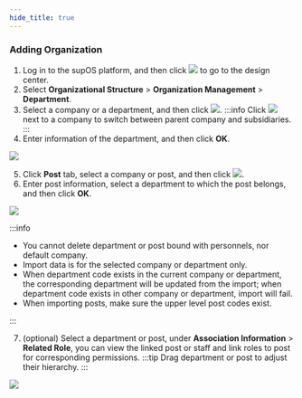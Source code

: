 ```yaml
---
hide_title: true
---
```


### Adding Organization

1. Log in to the supOS platform, and then click <img src="https://wordpressfreezonex.oss-accelerate.aliyuncs.com/factoryModeling/7.png" /> to go to the design center.
2. Select <strong>Organizational Structure</strong> > <strong>Organization Management</strong> > <strong>Department</strong>.
3. Select a company or a department, and then click <img src="https://wordpressfreezonex.oss-accelerate.aliyuncs.com/factoryModeling/26.png"/>.
:::info
Click <img src="https://wordpressfreezonex.oss-accelerate.aliyuncs.com/factoryModeling/21.png"/> next to a company to switch between parent company and subsidiaries.
:::
4. Enter information of the department, and then click <strong>OK</strong>.

<img width={350} src="https://wordpressfreezonex.oss-accelerate.aliyuncs.com/factoryModeling/22.png"/>

5. Click <strong>Post</strong> tab, select a company or post, and then click <img src="https://wordpressfreezonex.oss-accelerate.aliyuncs.com/factoryModeling/26.png"/>.
6. Enter post information, select a department to which the post belongs, and then click <strong>OK</strong>.

<img width={350} src="https://wordpressfreezonex.oss-accelerate.aliyuncs.com/factoryModeling/23.png"/>

:::info

<ul>
<li>You cannot delete department or post bound with personnels, nor default company.</li>
<li>Import data is for the selected company or department only.</li>
<li>When department code exists in the current company or department, the corresponding department will be updated from the import; when department code exists in other company or department, import will fail.
</li>
<li>When importing posts, make sure the upper level post codes exist.</li>
</ul>

::: 

7. (optional) Select a department or post, under <strong>Association Information</strong> > <strong>Related Role</strong>, you can view the linked post or staff and
link roles to post for corresponding permissions.
:::tip
Drag department or post to adjust their hierarchy.
:::
 
<img width={350} src="https://wordpressfreezonex.oss-accelerate.aliyuncs.com/factoryModeling/27.png"/>
